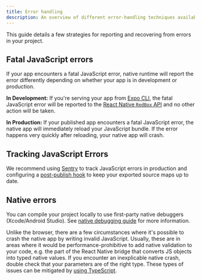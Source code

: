 ```yaml
---
title: Error handling
description: An overview of different error-handling techniques available.
---
```


This guide details a few strategies for reporting and recovering from errors in your project.

## Fatal JavaScript errors

If your app encounters a fatal JavaScript error, native runtime will report the error differently depending on whether your app is in development or production.

**In Development:** If you're serving your app from [Expo CLI](/workflow/expo-cli#develop), the fatal JavaScript error will be reported to the [React Native `RedBox` API](https://reactnative.dev/docs/debugging.html#in-app-errors-and-warnings) and no other action will be taken.

**In Production:** If your published app encounters a fatal JavaScript error, the native app will immediately reload your JavaScript bundle. If the error happens very quickly after reloading, your native app will crash.

## Tracking JavaScript Errors

We recommend using [Sentry](/guides/using-sentry) to track JavaScript errors in production and configuring a [post-publish hook](/versions/latest/config/app/#postpublish) to keep your exported source maps up to date.

## Native errors

You can compile your project locally to use first-party native debuggers (Xcode/Android Studio). See [native debugging guide](/debugging/runtime-issue/#native-debugging) for more information.

Unlike the browser, there are a few circumstances where it's possible to crash the native app by writing invalid JavaScript. Usually, these are in areas where it would be performance-prohibitive to add native validation to your code, e.g. the part of the React Native bridge that converts JS objects into typed native values. If you encounter an inexplicable native crash, double check that your parameters are of the right type. These types of issues can be mitigated by [using TypeScript](/guides/typescript).
